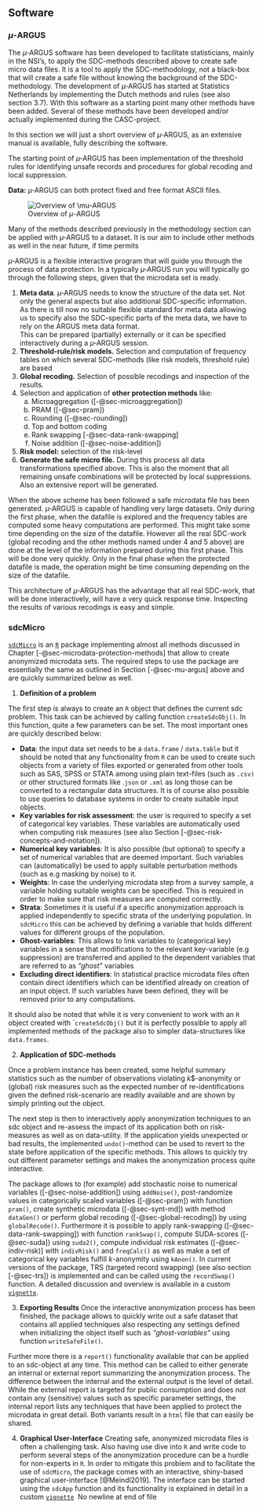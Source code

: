 ## Software

### $\mu$-ARGUS {#sec-mu-argus}

The $\mu$‑ARGUS software has been developed to facilitate statisticians, mainly in the NSI's, to apply the SDC-methods described above to create safe micro data files. It is a tool to apply the SDC-methodology, not a black-box that will create a safe file without knowing the background of the SDC-methodology. The development of $\mu$‑ARGUS has started at Statistics Netherlands by implementing the Dutch methods and rules (see also section 3.7). With this software as a starting point many other methods have been added. Several of these methods have been developed and/or actually implemented during the CASC-project.

In this section we will just a short overview of $\mu$‑ARGUS, as an extensive manual is available, fully describing the software.

The starting point of $\mu$‑ARGUS has been implementation of the threshold rules for identifying unsafe records and procedures for global recoding and local suppression.

**Data:** $\mu$‑ARGUS can both protect fixed and free format ASCII files. 

![Overview of $\mu$-ARGUS](Images/media/mu_argus_overview.png){#fig-mu-argus-overview}

Many of the methods described previously in the methodology section can be applied with $\mu$‑ARGUS to a dataset. It is our aim to include other methods as well in the near future, if time permits

$\mu$‑ARGUS is a flexible interactive program that will guide you through the process of data protection. In a typically $\mu$‑ARGUS run you will typically go through the following steps, given that the microdata set is ready.

1.  **Meta data**. $\mu$‑ARGUS needs to know the structure of the data set. Not only the general aspects but also additional SDC-specific information. As there is till now no suitable flexible standard for meta data allowing us to specify also the SDC-specific parts of the meta data, we have to rely on the ARGUS meta data format.\
This can be prepared (partially) externally or it can be specified interactively during a $\mu$‑ARGUS session.
2. **Threshold-rule/risk models.** Selection and computation of frequency tables on which several SDC-methods (like risk models, threshold rule) are based
3. **Global recoding.** Selection of possible recodings and inspection of the results.
4. Selection and application of **other protection methods** like:
    a.  Microaggregation ([-@sec-microaggregation])
    b.  PRAM ([-@sec-pram])
    c.  Rounding ([-@sec-rounding])
    d.  Top and bottom coding
    e.  Rank swapping [-@sec-data-rank-swapping]
    f.  Noise addition ([-@sec-noise-addition])
5. **Risk model:** selection of the risk-level
6. **Generate the safe micro file.** During this process all data transformations specified above. This is also the moment that all remaining unsafe combinations will be protected by local suppressions. Also an extensive report will be generated.

When the above scheme has been followed a safe microdata file has been generated. $\mu$‑ARGUS is capable of handling very large datasets. Only during the first phase, when the datafile is explored and the frequency tables are computed some heavy computations are performed. This might take some time depending on the size of the datafile. However all the real SDC-work (global recoding and the other methods named under 4 and 5 above) are done at the level of the information prepared during this first phase. This will be done very quickly. Only in the final phase when the protected datafile is made, the operation might be time consuming depending on the size of the datafile.

This architecture of $\mu$‑ARGUS has the advantage that all real SDC-work, that will be done interactively, will have a very quick response time. Inspecting the results of various recodings is easy and simple.

### sdcMicro {#sec-sdcmicro}
[`sdcMicro`](https://github.com/sdcTools/sdcMicro) is an [`R`](https://r-project.org) package implementing almost all methods discussed in Chapter [-@sec-microdata-protection-methods] that allow to create anonymized microdata sets.
The required steps to use the package are essentially the same as outlined in Section [-@sec-mu-argus] above and are quickly summarized below as well.

1.  **Definition of a problem**

The first step is always to create an `R` object that defines the current sdc problem. This task can be achieved by calling function `createSdcObj()`. In this function, quite a few parameters can be set. The most important ones are quickly described below:

-   **Data**: the input data set needs to be a `data.frame` / `data.table` but it should be noted that any functionality from `R` can be used to create such objects from a variety of files exported or generated from other tools such as SAS, SPSS or STATA among using plain text-files (such as `.csv)` or other structured formats like .`json` or `.xml` as long those can be converted to a rectangular data structures. It is of course also possible to use queries to database systems in order to create suitable input objects.
-   **Key variables for risk assessment**: the user is required to specify a set of categorical key variables. These variables are automatically used when computing risk measures (see also Section [-@sec-risk-concepts-and-notation]).
-   **Numerical key variables**: It is also possible (but optional) to specify a set of numerical variables that are deemed important. Such variables can (automatically) be used to apply suitable perturbation methods (such as e.g masking by noise) to it.
-   **Weights**: In case the underlying microdata step from a survey sample, a variable holding suitable weights can be specified. This is required in order to make sure that risk measures are computed correctly.
-   **Strata**: Sometimes it is useful if a specific anonymization approach is applied independently to specific strata of the underlying population. In `sdcMicro` this can be achieved by defining a variable that holds different values for different groups of the population.
-   **Ghost-variables**: This allows to link variables to (categorical key) variables in a sense that modifications to the relevant key-variable (e.g suppression) are transferred and applied to the dependent variables that are referred to as *"ghost"* variables
-   **Excluding direct identifiers**: In statistical practice microdata files often contain direct identifiers which can be identified already on creation of an input object. If such variables have been defined, they will be removed prior to any computations.

It should also be noted that while it is very convenient to work with an `R` object created with ``createSdcObj()` but it is perfectly possible to apply all implemented methods of the package also to simpler data-structures like `data.frames`.

2.  **Application of SDC-methods**

Once a problem instance has been created, some helpful summary statistics such as the number of observations violating $k$$-anonymity or (global) risk measures such as the expected number of re-identifications given the defined risk-scenario are readily available and are shown by simply printing out the object.

The next step is then to interactively apply anonymization techniques to an sdc object and re-assess the impact of its application both on risk-measures as well as on data-utility. If the application yields unexpected or bad results, the implemented `undo()`-method can be used to revert to the state before application of the specific methods. This allows to quickly try out different parameter settings and makes the anonymization process quite interactive.

The package allows to (for example) add stochastic noise to numerical variables ([-@sec-noise-addition]) using `addNoise()`, post-randomize values in categorically scaled variables ([-@sec-pram]) with function `pram()`, create synthetic microdata ([-@sec-synt-md]) with method `dataGen()` or perform global recoding ([-@sec-global-recoding]) by using `globalRecode()`. Furthermore it is possible to apply rank-swapping ([-@sec-data-rank-swapping]) with function `rankSwap()`, compute SUDA-scores ([-@sec-suda]) using `suda2()`, compute individual risk estimates ([-@sec-indiv-risk)] with `indivRisk()` and `freqCalc()` as well as make a set of categorical key variables fulfill $k$-anonymity using `kAnon()`. In current versions of the package, TRS (targeted record swapping) (see also section [-@sec-trs]) is implemented and can be called using the `recordSwap()` function. A detailed discussion and overview is available in a custom [`vignette`](`https://sdctools.github.io/sdcMicro/articles/recordSwapping.html`).

3.  **Exporting Results**
Once the interactive anonymization process has been finished, the package allows to quickly write out a safe dataset that contains all applied techniques also respecting any settings defined when initializing the object itself such as *"ghost-variables"* using function `writeSafeFile()`. 

Further more there is a `report()` functionality available that can be applied to an sdc-object at any time. This method can be called to either generate an internal or external report summarizing the anonymization process. The difference between the internal and the external output is the level of detail. While the external report is targeted for public consumption and does not contain any (sensitive) values such as specific parameter settings, the internal report lists any techniques that have been applied to protect the microdata in great detail. Both variants result in a `html` file that can easily be shared.

4.  **Graphical User-Interface**
Creating safe, anonymized microdata files is often a challenging task. Also having use dive into `R` and write code to perform several steps of the anonymization procedure can be a hurdle for non-experts in `R`. In order to mitigate this problem and to facilitate the use of `sdcMicro`, the package comes with an interactive, shiny-based graphical user-interface [@Meindl2019]. The interface can be started using the `sdcApp` function and its functionality is explained in detail in a custom [`vignette`](https://sdctools.github.io/sdcMicro/articles/sdcMicro.html)
\ No newline at end of file